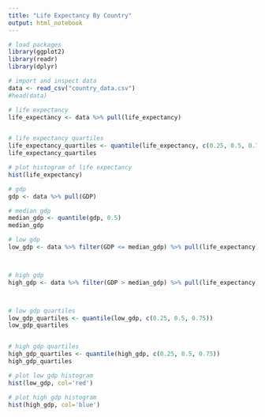 ```yaml
---
title: "Life Expectancy By Country"
output: html_notebook
---
```


```r
# load packages
library(ggplot2)
library(readr)
library(dplyr)
```

```r
# import and inspect data
data <- read_csv("country_data.csv")
#head(data)
```

```r
# life expectancy
life_expectancy <- data %>% pull(life_expectancy)


# life expectancy quartiles
life_expectancy_quartiles <- quantile(life_expectancy, c(0.25, 0.5, 0.75))
life_expectancy_quartiles
```

```r
# plot histogram of life expectancy
hist(life_expectancy)
```

```r
# gdp
gdp <- data %>% pull(GDP)

# median gdp
median_gdp <- quantile(gdp, 0.5)
median_gdp

```

```r
# low gdp
low_gdp <- data %>% filter(GDP <= median_gdp) %>% pull(life_expectancy)



# high gdp
high_gdp <- data %>% filter(GDP > median_gdp) %>% pull(life_expectancy)



# low gdp quartiles
low_gdp_quartiles <- quantile(low_gdp, c(0.25, 0.5, 0.75))
low_gdp_quartiles


# high gdp quartiles
high_gdp_quartiles <- quantile(high_gdp, c(0.25, 0.5, 0.75))
high_gdp_quartiles

```

```r
# plot low gdp histogram
hist(low_gdp, col='red')

# plot high gdp histogram
hist(high_gdp, col='blue')
```
